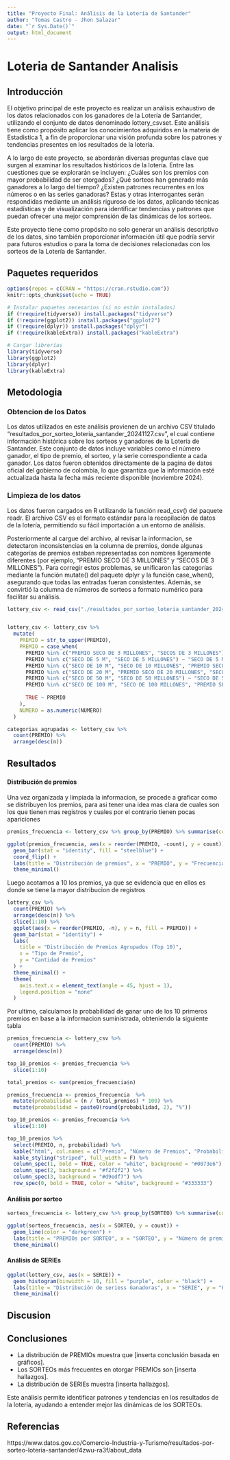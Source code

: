 ---
title: "Proyecto Final: Análisis de la Lotería de Santander"
author: "Tomas Castro - Jhon Salazar"
date: "`r Sys.Date()`"
output: html_document
---

# Loteria de Santander Analisis {.tabset}

## Introducción

El objetivo principal de este proyecto es realizar un análisis exhaustivo de los datos relacionados con los ganadores de la Lotería de Santander, utilizando el conjunto de datos denominado lottery_csvset. Este análisis tiene como propósito aplicar los conocimientos adquiridos en la materia de Estadistica 1, a fin de proporcionar una visión profunda sobre los patrones y tendencias presentes en los resultados de la lotería.

A lo largo de este proyecto, se abordarán diversas preguntas clave que surgen al examinar los resultados históricos de la lotería. Entre las cuestiones que se explorarán se incluyen: ¿Cuáles son los premios con mayor probabilidad de ser otorgados? ¿Qué sorteos han generado más ganadores a lo largo del tiempo? ¿Existen patrones recurrentes en los números o en las series ganadoras? Estas y otras interrogantes serán respondidas mediante un análisis riguroso de los datos, aplicando técnicas estadísticas y de visualización para identificar tendencias y patrones que puedan ofrecer una mejor comprensión de las dinámicas de los sorteos.

Este proyecto tiene como propósito no solo generar un análisis descriptivo de los datos, sino también proporcionar información útil que podría servir para futuros estudios o para la toma de decisiones relacionadas con los sorteos de la Lotería de Santander.

## Paquetes requeridos

```{r setup, include=FALSE}
options(repos = c(CRAN = "https://cran.rstudio.com"))
knitr::opts_chunk$set(echo = TRUE)
```

```{r libraries}
# Instalar paquetes necesarios (si no están instalados)
if (!require(tidyverse)) install.packages("tidyverse")
if (!require(ggplot2)) install.packages("ggplot2")
if (!require(dplyr)) install.packages("dplyr")
if (!require(kableExtra)) install.packages("kableExtra")

# Cargar librerías
library(tidyverse)
library(ggplot2)
library(dplyr)
library(kableExtra)
```

## Metodologia

### Obtencion de los Datos

Los datos utilizados en este análisis provienen de un archivo CSV titulado "resultados_por_sorteo_loteria_santander_20241127.csv", el cual contiene información histórica sobre los sorteos y ganadores de la Lotería de Santander. Este conjunto de datos incluye variables como el número ganador, el tipo de premio, el sorteo, y la serie correspondiente a cada ganador. Los datos fueron obtenidos directamente de la pagina de datos oficial del gobierno de colombia, lo que garantiza que la información esté actualizada hasta la fecha más reciente disponible (noviembre 2024).

### Limpieza de los datos

Los datos fueron cargados en R utilizando la función read_csv() del paquete readr. El archivo CSV es el formato estándar para la recopilación de datos de la lotería, permitiendo su fácil importación a un entorno de análisis.

Posteriormente al cargue del archivo, al revisar la informacion, se detectaron inconsistencias en la columna de premios, donde algunas categorías de premios estaban representadas con nombres ligeramente diferentes (por ejemplo, "PREMIO SECO DE 3 MILLONES" y "SECOS DE 3 MILLONES"). Para corregir estos problemas, se unificaron las categorías mediante la función mutate() del paquete dplyr y la función case_when(), asegurando que todas las entradas fueran consistentes. Además, se convirtió la columna de números de sorteos a formato numérico para facilitar su análisis.

```{r lottery_csv-loading}

lottery_csv <- read_csv("./resultados_por_sorteo_loteria_santander_20241127.csv")


lottery_csv <- lottery_csv %>%
  mutate(
    PREMIO = str_to_upper(PREMIO),
    PREMIO = case_when(
      PREMIO %in% c("PREMIO SECO DE 3 MILLONES", "SECOS DE 3 MILLONES") ~ "SECO DE 3 MILLONES",
      PREMIO %in% c("SECO DE 5 M", "SECO DE 5 MILLONES") ~ "SECO DE 5 MILLONES",
      PREMIO %in% c("SECO DE 10 M", "SECO DE 10 MILLONES", "PREMIO SECO DE 10 MILLONES") ~ "SECO DE 10 MILLONES",
      PREMIO %in% c("SECO DE 20 M", "PREMIO SECO DE 20 MILLONES", "SECO DE 20 MILLONES") ~ "SECO DE 20 MILLONES",
      PREMIO %in% c("SECO DE 50 M", "SECO DE 50 MILLONES") ~ "SECO DE 50 MILLONES",
      PREMIO %in% c("SECO DE 100 M", "SECO DE 100 MILLONES", "PREMIO SECO DE 100 MILLONES") ~ "SECO DE 100 MILLONES",
      
      TRUE ~ PREMIO
    ),
    NUMERO = as.numeric(NUMERO)
  )

categorias_agrupadas <- lottery_csv %>%
  count(PREMIO) %>%
  arrange(desc(n))
```

## Resultados

###  {.tabset}

#### Distribución de premios

Una vez organizada y limpiada la informacion, se procede a graficar como se distribuyen los premios, para asi tener una idea mas clara de cuales son los que tienen mas registros y cuales por el contrario tienen pocas apariciones

```{r premios-distribucion}

premios_frecuencia <- lottery_csv %>% group_by(PREMIO) %>% summarise(count = n())

ggplot(premios_frecuencia, aes(x = reorder(PREMIO, -count), y = count)) +
  geom_bar(stat = "identity", fill = "steelblue") +
  coord_flip() +
  labs(title = "Distribución de premios", x = "PREMIO", y = "Frecuencia") +
  theme_minimal()

```

Luego acotamos a 10 los premios, ya que se evidencia que en ellos es donde se tiene la mayor distribucion de registros

```{r Top-10-premios mas frecuentados}

lottery_csv %>%
  count(PREMIO) %>%
  arrange(desc(n)) %>%
  slice(1:10) %>%
  ggplot(aes(x = reorder(PREMIO, -n), y = n, fill = PREMIO)) +
  geom_bar(stat = "identity") +
  labs(
    title = "Distribución de Premios Agrupados (Top 10)",
    x = "Tipo de Premio",
    y = "Cantidad de Premios"
  ) +
  theme_minimal() +
  theme(
    axis.text.x = element_text(angle = 45, hjust = 1),
    legend.position = "none"
  )

```

Por ultimo, calculamos la probabilidad de ganar uno de los 10 primeros premios en base a la informacion suministrada, obteniendo la siguiente tabla
```{r Probabilidad de los 10 premios mas frecuentes}

premios_frecuencia <- lottery_csv %>%
  count(PREMIO) %>%
  arrange(desc(n))

top_10_premios <- premios_frecuencia %>%
  slice(1:10)

total_premios <- sum(premios_frecuencia$n)

premios_frecuencia <- premios_frecuencia  %>%
  mutate(probabilidad = (n / total_premios) * 100) %>%
  mutate(probabilidad = paste0(round(probabilidad, 2), "%"))

top_10_premios <- premios_frecuencia %>%
  slice(1:10)

top_10_premios %>%
  select(PREMIO, n, probabilidad) %>%
  kable("html", col.names = c("Premio", "Número de Premios", "Probabilidad (%)")) %>%
  kable_styling("striped", full_width = F) %>%  
  column_spec(1, bold = TRUE, color = "white", background = "#0073e6") %>%  
  column_spec(2, background = "#f2f2f2") %>%  
  column_spec(3, background = "#d9edf7") %>%  
  row_spec(0, bold = TRUE, color = "white", background = "#333333")  
```

#### Análisis por sorteo

```{r analisis-SORTEO}

sorteos_frecuencia <- lottery_csv %>% group_by(SORTEO) %>% summarise(count = n())

ggplot(sorteos_frecuencia, aes(x = SORTEO, y = count)) +
  geom_line(color = "darkgreen") +
  labs(title = "PREMIOs por SORTEO", x = "SORTEO", y = "Número de premios") +
  theme_minimal()
```

#### Análisis de SERIEs

```{r SERIEs-analisis}

ggplot(lottery_csv, aes(x = SERIE)) +
  geom_histogram(binwidth = 10, fill = "purple", color = "black") +
  labs(title = "Distribución de seriess Ganadoras", x = "SERIE", y = "Frecuencia") +
  theme_minimal()
```

## Discusion

## Conclusiones

-   La distribución de PREMIOs muestra que [inserta conclusión basada en gráficos].
-   Los SORTEOs más frecuentes en otorgar PREMIOs son [inserta hallazgos].
-   La distribución de SERIEs muestra [inserta hallazgos].

Este análisis permite identificar patrones y tendencias en los resultados de la lotería, ayudando a entender mejor las dinámicas de los SORTEOs.

## Referencias

https://www.datos.gov.co/Comercio-Industria-y-Turismo/resultados-por-sorteo-loteria-santander/4zwu-ra3f/about_data